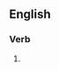 ==English==

===Verb===
{{head|en|verb form}}

# {{present participle of|depredate|lang=en|nocat=1}}